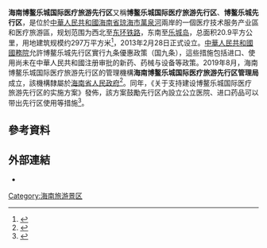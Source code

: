 '''海南博鳌乐城国际医疗旅游先行区'''又稱'''博鳌乐城国际医疗旅游先行区'''、'''博鳌乐城先行区'''，是位於[[中華人民共和國|中華人民共和國]][[海南省|海南省]][[琼海市|琼海市]][[萬泉河|萬泉河]]兩岸的一個医疗技术服务产业區和医疗旅游區，规划范围为西北至[[东环铁路|东环铁路]]，东南至[[乐城岛|乐城岛]]，总面积20.9平方公里，用地建筑规模约297万平方米<ref>{{cite news |title=海南自由贸易港博鳌乐城国际医疗旅游先行区 |url=http://www.hnftp.gov.cn/yshj/yqzt/boao/yqjj/202004/t20200410_3266063.html}}</ref>，2013年2月28日正式设立。[[中華人民共和國國務院|中華人民共和國國務院]]允許博鳌乐城先行区實行九条優惠政策（国九条），這些措施包括进口、使用尚未在中華人民共和國注册审批的新药、药械与设备等政策。2019年8月，海南博鳌乐城国际医疗旅游先行区的管理機構'''海南博鳌乐城国际医疗旅游先行区管理局'''成立，該機構隸屬於[[海南省人民政府|海南省人民政府]]<ref>{{cite news |title=海南博鳌乐城国际医疗旅游先行区简介 |url=http://www.lecityhn.com/#/pilot/article?categoryId=e48d178f7548460682aed23613ba1b86&articleId=a6983356dcd74d708da01c59c4227bb8 |accessdate=2021-03-25 |archive-date=2020-09-08 |archive-url=https://web.archive.org/web/20200908122257/http://www.lecityhn.com/#/pilot/article?categoryId=e48d178f7548460682aed23613ba1b86&articleId=a6983356dcd74d708da01c59c4227bb8 |dead-url=no }}</ref>。同年，《关于支持建设博鳌乐城国际医疗旅游先行区的实施方案》發佈，該方案鼓勵先行区內設立公立医院、进口药品可以带出先行区使用等措施<ref>{{cite news |title=海南“医疗特区”博鳌乐城：让全球顶级医疗健康成果更好地服务国人 |url=https://cn.chinadaily.com.cn/a/202008/31/WS5f4c50ffa3100849784221f7.html |publisher=中國日報}}</ref>。

== 參考資料 ==
{{Reflist|2}}

== 外部連結 ==
*{{official|http://www.lecityhn.com/}}

[[Category:海南旅游景区|Category:海南旅游景区]]